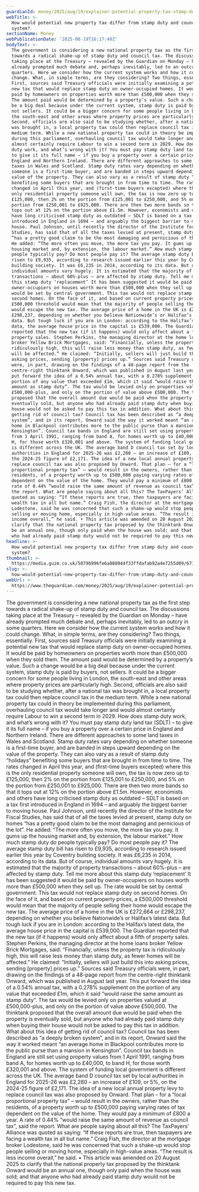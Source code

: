 ```yaml
---
guardianId: money/2025/aug/19/explainer-potential-property-tax-stamp-duty
webTitle: >-
  How would potential new property tax differ from stamp duty and council tax
  system?
sectionName: Money
webPublicationDate: '2025-08-19T16:17:40Z'
bodyText: >-
  The government is considering a new national property tax as the first step
  towards a radical shake-up of stamp duty and council tax. The discussions
  taking place at the Treasury – revealed by the Guardian on Monday – have
  already prompted much debate and, perhaps inevitably, led to an outcry in some
  quarters. Here we consider how the current system works and how it could
  change. What, in simple terms, are they considering? Two things, essentially.
  First, sources said Treasury officials were initially examining a potential
  new tax that would replace stamp duty on owner-occupied homes. It would be
  paid by homeowners on properties worth more than £500,000 when they sold them.
  The amount paid would be determined by a property’s value. Such a change would
  be a big deal because under the current system, stamp duty is paid by buyers,
  not sellers. It could be a bigger concern for some people living in London,
  the south-east and other areas where property prices are particularly high.
  Second, officials are also said to be studying whether, after a national tax
  was brought in, a local property tax could then replace council tax in the
  medium term. While a new national property tax could in theory be implemented
  during this parliament, overhauling council tax would take longer and would
  almost certainly require Labour to win a second term in 2029. How does stamp
  duty work, and what’s wrong with it? You must pay stamp duty land tax (SDLT) –
  to give it its full name – if you buy a property over a certain price in
  England and Northern Ireland. There are different approaches to some land
  taxes in Wales and Scotland. Stamp duty rates vary depending on whether
  someone is a first-time buyer, and are banded in steps upward depending on the
  value of the property. They can also vary as a result of stamp duty “holidays”
  benefiting some buyers that are brought in from time to time. The rates
  changed in April this year, and (first-time buyers excepted) where this is the
  only residential property someone will own, the tax is now zero up to
  £125,000, then 2% on the portion from £125,001 to £250,000, and 5% on the
  portion from £250,001 to £925,000. There are then two more bands so that it
  tops out at 12% on the portion above £1.5m. However, economists and others
  have long criticised stamp duty as outdated – SDLT is based on a tax first
  introduced in England in 1694 – and arguably the biggest barrier to moving
  house. Paul Johnson, until recently the director of the Institute for Fiscal
  Studies, has said that of all the taxes levied at present, stamp duty on homes
  “has a pretty good claim to be the most damaging and pernicious of the lot”.
  He added: “The more often you move, the more tax you pay. It gums up the
  housing market and, by extension, the labour market.” How much stamp duty do
  people typically pay? Do most people pay it? The average stamp duty bill has
  risen to £9,935, according to research issued earlier this year by Coventry
  building society. It was £6,235 in 2014, according to its data. But of course,
  individual amounts vary hugely. It is estimated that the majority of property
  transactions – about 60%-plus – are affected by stamp duty. Tell me more about
  this stamp duty ‘replacement’ It has been suggested it would be paid by
  owner-occupiers on houses worth more than £500,000 when they sell up. The rate
  would be set by central government. This tax would not replace stamp duty on
  second homes. On the face of it, and based on current property prices, a
  £500,000 threshold would mean that the majority of people selling their home
  would escape the new tax. The average price of a home in the UK is £272,664 or
  £298,237, depending on whether you believe Nationwide’s or Halifax’s latest
  data. But tough luck if you are in London: according to the Halifax’s latest
  data, the average house price in the capital is £539,000. The Guardian
  reported that the new tax (if it happens) would only affect about a fifth of
  property sales. Stephen Perkins, the managing director at the home loans
  broker Yellow Brick Mortgages, said: “Financially, unless the property tax is
  ridiculously high, this will raise less money than stamp duty, as fewer homes
  will be affected.” He claimed: “Initially, sellers will just build this into
  asking prices, sending [property] prices up.” Sources said Treasury officials
  were, in part, drawing on the findings of a 48-page report from the
  centre-right thinktank Onward, which was published in August last year. This
  put forward the idea of a 0.54% annual tax, with a 0.278% supplement on the
  portion of any value that exceeded £1m, which it said “would raise the same
  amount as stamp duty”. The tax would be levied only on properties valued at
  £500,000-plus, and only on the portion of value above £500,000. The thinktank
  proposed that the overall amount due would be paid when the property is
  eventually sold, but anyone who had already paid stamp duty when buying their
  house would not be asked to pay this tax in addition. What about this idea of
  getting rid of council tax? Council tax has been described as “a deeply broken
  system”, and in its report, Onward said the way it worked meant “an average
  home in Blackpool contributes more to the public purse than a mansion in
  Kensington”. Council tax bands in England are still set using property values
  from 1 April 1991, ranging from band A, for homes worth up to £40,000, to band
  H, for those worth £320,001 and above. The system of funding local government
  is different across the UK. The average band D council tax set by local
  authorities in England for 2025-26 was £2,280 – an increase of £109, or 5%, on
  the 2024-25 figure of £2,171. The idea of a new local annual property levy to
  replace council tax was also proposed by Onward. That plan – for a “local
  proportional property tax” – would result in the owners, rather than the
  residents, of a property worth up to £500,000 paying varying rates of tax
  dependent on the value of the home. They would pay a minimum of £800 a year. A
  rate of 0.44% “would raise the same amount of revenue as council tax”, said
  the report. What are people saying about all this? The TaxPayers’ Alliance was
  quoted as saying: “If these reports are true, then taxpayers are facing a
  wealth tax in all but name.” Craig Fish, the director at the mortgage broker
  Lodestone, said he was concerned that such a shake-up would stop people
  selling or moving home, especially in high-value areas. “The result is less
  income overall,” he said. • This article was amended on 20 August 2025 to
  clarify that the national property tax proposed by the thinktank Onward would
  be an annual one, though only paid when the house was sold; and that anyone
  who had already paid stamp duty would not be required to pay this new tax.
headline: >-
  How would potential new property tax differ from stamp duty and council tax
  system?
thumbnail: >-
  https://media.guim.co.uk/5079b996fe6a888044f33ffdafab92a4e7255d09/671_0_2939_2352/500.jpg
slug: >-
  how-would-potential-new-property-tax-differ-from-stamp-duty-and-council-tax-system
webUrl: >-
  https://www.theguardian.com/money/2025/aug/19/explainer-potential-property-tax-stamp-duty
---
```

The government is considering a new national property tax as the first step towards a radical shake-up of stamp duty and council tax. The discussions taking place at the Treasury – revealed by the Guardian on Monday – have already prompted much debate and, perhaps inevitably, led to an outcry in some quarters. Here we consider how the current system works and how it could change. What, in simple terms, are they considering? Two things, essentially. First, sources said Treasury officials were initially examining a potential new tax that would replace stamp duty on owner-occupied homes. It would be paid by homeowners on properties worth more than £500,000 when they sold them. The amount paid would be determined by a property’s value. Such a change would be a big deal because under the current system, stamp duty is paid by buyers, not sellers. It could be a bigger concern for some people living in London, the south-east and other areas where property prices are particularly high. Second, officials are also said to be studying whether, after a national tax was brought in, a local property tax could then replace council tax in the medium term. While a new national property tax could in theory be implemented during this parliament, overhauling council tax would take longer and would almost certainly require Labour to win a second term in 2029. How does stamp duty work, and what’s wrong with it? You must pay stamp duty land tax (SDLT) – to give it its full name – if you buy a property over a certain price in England and Northern Ireland. There are different approaches to some land taxes in Wales and Scotland. Stamp duty rates vary depending on whether someone is a first-time buyer, and are banded in steps upward depending on the value of the property. They can also vary as a result of stamp duty “holidays” benefiting some buyers that are brought in from time to time. The rates changed in April this year, and (first-time buyers excepted) where this is the only residential property someone will own, the tax is now zero up to £125,000, then 2% on the portion from £125,001 to £250,000, and 5% on the portion from £250,001 to £925,000. There are then two more bands so that it tops out at 12% on the portion above £1.5m. However, economists and others have long criticised stamp duty as outdated – SDLT is based on a tax first introduced in England in 1694 – and arguably the biggest barrier to moving house. Paul Johnson, until recently the director of the Institute for Fiscal Studies, has said that of all the taxes levied at present, stamp duty on homes “has a pretty good claim to be the most damaging and pernicious of the lot”. He added: “The more often you move, the more tax you pay. It gums up the housing market and, by extension, the labour market.” How much stamp duty do people typically pay? Do most people pay it? The average stamp duty bill has risen to £9,935, according to research issued earlier this year by Coventry building society. It was £6,235 in 2014, according to its data. But of course, individual amounts vary hugely. It is estimated that the majority of property transactions – about 60%-plus – are affected by stamp duty. Tell me more about this stamp duty ‘replacement’ It has been suggested it would be paid by owner-occupiers on houses worth more than £500,000 when they sell up. The rate would be set by central government. This tax would not replace stamp duty on second homes. On the face of it, and based on current property prices, a £500,000 threshold would mean that the majority of people selling their home would escape the new tax. The average price of a home in the UK is £272,664 or £298,237, depending on whether you believe Nationwide’s or Halifax’s latest data. But tough luck if you are in London: according to the Halifax’s latest data, the average house price in the capital is £539,000. The Guardian reported that the new tax (if it happens) would only affect about a fifth of property sales. Stephen Perkins, the managing director at the home loans broker Yellow Brick Mortgages, said: “Financially, unless the property tax is ridiculously high, this will raise less money than stamp duty, as fewer homes will be affected.” He claimed: “Initially, sellers will just build this into asking prices, sending [property] prices up.” Sources said Treasury officials were, in part, drawing on the findings of a 48-page report from the centre-right thinktank Onward, which was published in August last year. This put forward the idea of a 0.54% annual tax, with a 0.278% supplement on the portion of any value that exceeded £1m, which it said “would raise the same amount as stamp duty”. The tax would be levied only on properties valued at £500,000-plus, and only on the portion of value above £500,000. The thinktank proposed that the overall amount due would be paid when the property is eventually sold, but anyone who had already paid stamp duty when buying their house would not be asked to pay this tax in addition. What about this idea of getting rid of council tax? Council tax has been described as “a deeply broken system”, and in its report, Onward said the way it worked meant “an average home in Blackpool contributes more to the public purse than a mansion in Kensington”. Council tax bands in England are still set using property values from 1 April 1991, ranging from band A, for homes worth up to £40,000, to band H, for those worth £320,001 and above. The system of funding local government is different across the UK. The average band D council tax set by local authorities in England for 2025-26 was £2,280 – an increase of £109, or 5%, on the 2024-25 figure of £2,171. The idea of a new local annual property levy to replace council tax was also proposed by Onward. That plan – for a “local proportional property tax” – would result in the owners, rather than the residents, of a property worth up to £500,000 paying varying rates of tax dependent on the value of the home. They would pay a minimum of £800 a year. A rate of 0.44% “would raise the same amount of revenue as council tax”, said the report. What are people saying about all this? The TaxPayers’ Alliance was quoted as saying: “If these reports are true, then taxpayers are facing a wealth tax in all but name.” Craig Fish, the director at the mortgage broker Lodestone, said he was concerned that such a shake-up would stop people selling or moving home, especially in high-value areas. “The result is less income overall,” he said. • This article was amended on 20 August 2025 to clarify that the national property tax proposed by the thinktank Onward would be an annual one, though only paid when the house was sold; and that anyone who had already paid stamp duty would not be required to pay this new tax.
